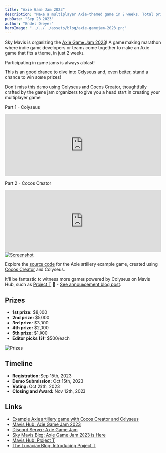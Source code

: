 ```yaml
---
title: "Axie Game Jam 2023"
description: "Make a multiplayer Axie-themed game in 2 weeks. Total prize of $20,500."
pubDate: "Sep 23 2023"
author: "Endel Dreyer"
heroImage: "../../../assets/blog/axie-gamejam-2023.png"
---
```


Sky Mavis is organizing the [Axie Game Jam 2023](https://hub.skymavis.com/axie-game-jam/2023)! A game making marathon where indie game developers or teams come together to make an Axie game that fits a theme, in just 2 weeks.

Participating in game jams is always a blast!

This is an good chance to dive into Colyseus and, even better, stand a chance to win some prizes!

Don't miss this demo using Colyseus and Cocos Creator, thoughtfully crafted by the game jam organizers to give you a head start in creating your multiplayer game.

<div class="grid grid-cols-1 md:grid-cols-2 gap-6 w-full justify-between">
  <div class="">
    <p class="text-sm py-4 italic">Part 1 - Colyseus</p>
    <iframe width="100%" height="200" src="https://www.youtube.com/embed/3VbezGk7y1Y" title="Axie Multiplayer with Cocos Creator & Colyseus - Part1" frameborder="0" allow="accelerometer; autoplay; clipboard-write; encrypted-media; gyroscope; picture-in-picture; web-share" allowfullscreen></iframe>
  </div>
  <div class="">
    <p class="text-sm py-4 italic">Part 2 - Cocos Creator</p>
    <iframe width="100%" height="200" src="https://www.youtube.com/embed/OL2NL7UhykI" title="Axie Multiplayer with Cocos Creator & Colyseus - Part2" frameborder="0" allow="accelerometer; autoplay; clipboard-write; encrypted-media; gyroscope; picture-in-picture; web-share" allowfullscreen></iframe>
  </div>
</div>

<div class="mx-auto mt-6 mb-12 w-sm w-full lg:w-2/3 text-center text-gray-600">
  <a href="https://github.com/axieinfinity/cc-axie-colyseus-demo"><Image class="rounded" src={screenshot} alt="Screenshot" /></a>
  <p class="text-sm p-3 italic">Explore the <a href="https://github.com/axieinfinity/cc-axie-colyseus-demo">source code</a> for the Axie artillery example game, created using <a href="https://www.cocos.com/en/creator">Cocos Creator</a> and Colyseus.</p>
</div>

It'll be fantastic to witness more games powered by Colyseus on Mavis Hub, such as [Project T](https://hub.skymavis.com/games/project-t) 🎉 - [See announcement blog post](https://blog.axieinfinity.com/p/project-t).

## Prizes

- **1st prize:** $8,000
- **2nd prize:** $5,000
- **3rd prize:** $3,000
- **4th prize:** $2,000
- **5th prize:** $1,000
- **Editor picks (3):** $500/each

<Image class="rounded-3xl" src={prizes} alt="Prizes" />

## Timeline

- **Registration:** Sep 15th, 2023
- **Demo Submission:** Oct 15th, 2023
- **Voting:** Oct 29th, 2023
- **Closing and Award:** Nov 12th, 2023

## Links

- [Example Axie artillery game with Cocos Creator and Colyseus](https://github.com/axieinfinity/cc-axie-colyseus-demo)
- [Mavis Hub: Axie Game Jam 2023](https://hub.skymavis.com/axie-game-jam/2023)
- [Discord Server: Axie Game Jam](https://discord.gg/aTqJ2Gyp)
- [Sky Mavis Blog: Axie Game Jam 2023 is Here](https://blog.skymavis.com/p/axie-game-jam-2023-is-here)
- [Mavis Hub: Project T](https://hub.skymavis.com/games/project-t)
- [The Lunacian Blog: Introducing Project T](https://blog.axieinfinity.com/p/project-t)
